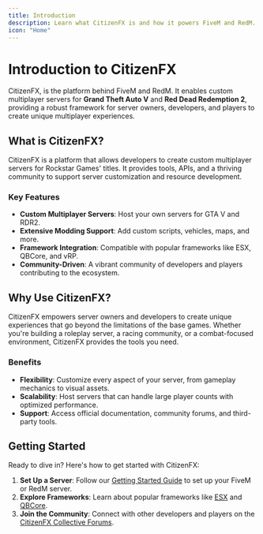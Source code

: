 ```yaml
---
title: Introduction
description: Learn what CitizenFX is and how it powers FiveM and RedM.
icon: "Home"
---
```


# Introduction to CitizenFX

CitizenFX, is the platform behind FiveM and RedM. It enables custom multiplayer servers for **Grand Theft Auto V** and **Red Dead Redemption 2**, providing a robust framework for server owners, developers, and players to create unique multiplayer experiences.

## What is CitizenFX?

CitizenFX is a platform that allows developers to create custom multiplayer servers for Rockstar Games' titles. It provides tools, APIs, and a thriving community to support server customization and resource development.

### Key Features

- **Custom Multiplayer Servers**: Host your own servers for GTA V and RDR2.
- **Extensive Modding Support**: Add custom scripts, vehicles, maps, and more.
- **Framework Integration**: Compatible with popular frameworks like ESX, QBCore, and vRP.
- **Community-Driven**: A vibrant community of developers and players contributing to the ecosystem.

## Why Use CitizenFX?

CitizenFX empowers server owners and developers to create unique experiences that go beyond the limitations of the base games. Whether you're building a roleplay server, a racing community, or a combat-focused environment, CitizenFX provides the tools you need.

### Benefits

- **Flexibility**: Customize every aspect of your server, from gameplay mechanics to visual assets.
- **Scalability**: Host servers that can handle large player counts with optimized performance.
- **Support**: Access official documentation, community forums, and third-party tools.

## Getting Started

Ready to dive in? Here's how to get started with CitizenFX:

1. **Set Up a Server**: Follow our [Getting Started Guide](/docs/cfx/getting-started) to set up your FiveM or RedM server.
2. **Explore Frameworks**: Learn about popular frameworks like [ESX](/docs/frameworks/esx) and [QBCore](/docs/frameworks/qbcore).
3. **Join the Community**: Connect with other developers and players on the [CitizenFX Collective Forums](https://forum.cfx.re).
